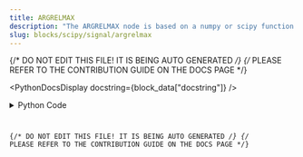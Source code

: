 ```yaml
---
title: ARGRELMAX
description: "The ARGRELMAX node is based on a numpy or scipy function."
slug: blocks/scipy/signal/argrelmax
---
```


{/* DO NOT EDIT THIS FILE! IT IS BEING AUTO GENERATED */}
{/* PLEASE REFER TO THE CONTRIBUTION GUIDE ON THE DOCS PAGE */}


<PythonDocsDisplay docstring={block_data["docstring"]} />
<details>
<summary>Python Code</summary>



<Code code={pythonCode} lang="py" wrap theme="dracula" />

[Find this Flojoy Block on GitHub](https://github.com/flojoy-ai/blocks/blob/main/blocks/SCIPY/SIGNAL/ARGRELMAX/ARGRELMAX.py)

</details>

{/* DO NOT EDIT THIS FILE! IT IS BEING AUTO GENERATED */}
{/* PLEASE REFER TO THE CONTRIBUTION GUIDE ON THE DOCS PAGE */}
